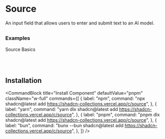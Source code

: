 
# Source
An input field that allows users to enter and submit text to an AI model.



##

### Examples
Source Basics

<CodePreview component="source"/>


<br/>
<br/>

## Installation

<CommandBlock
  title="Install Component"
  defaultValue="pnpm"
  className="w-full"
  commands={[
    {
      label: "npm",
      command: "npx shadcn@latest add https://shadcn-collections.vercel.app/c/source",
    },
    {
      label: "yarn",
      command: "yarn dlx shadcn@latest add https://shadcn-collections.vercel.app/c/source",
    },
    {
      label: "pnpm",
      command: "pnpm dlx shadcn@latest add https://shadcn-collections.vercel.app/c/source",
    },
    {
      label: "bun",
      command: "bunx --bun shadcn@latest add https://shadcn-collections.vercel.app/c/source",
    },
  ]}
/>

<br/>
<br/>
